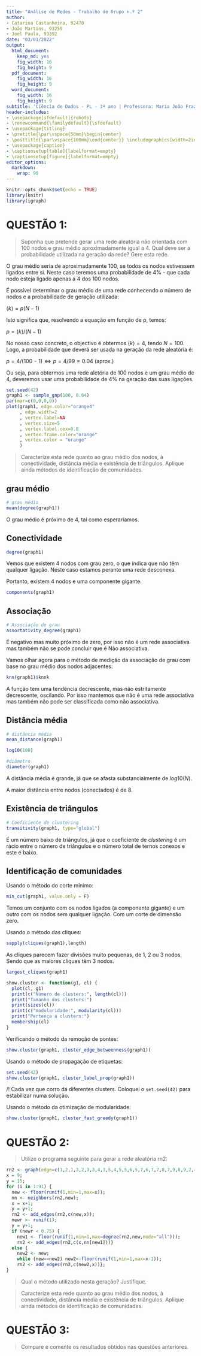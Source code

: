 ```yaml
---
title: "Análise de Redes - Trabalho de Grupo n.º 2"
author:
- Catarina Castanheira, 92478
- João Martins, 93259
- Joel Paula, 93392
date: "03/01/2022"
output:
  html_document: 
    keep_md: yes
    fig_width: 16
    fig_height: 9
  pdf_document: 
    fig_width: 16
    fig_height: 9
  word_document: 
    fig_width: 16
    fig_height: 9
subtitle: 'Ciência de Dados - PL - 3º ano | Professora: Maria João Frazão Lopes'
header-includes:
- \usepackage[sfdefault]{roboto}
- \renewcommand{\familydefault}{\sfdefault}
- \usepackage{titling}
- \pretitle{\par\vspace{50mm}\begin{center}
- \posttitle{\par\vspace{100mm}\end{center}} \includegraphics[width=2in,height=2in]{rgb_iscte_pt_horizontal_positive.png}\LARGE\\}
- \usepackage{caption}
- \captionsetup[table]{labelformat=empty}
- \captionsetup[figure]{labelformat=empty}
editor_options:
  markdown:
    wrap: 90
---
```


```r
knitr::opts_chunk$set(echo = TRUE)
library(knitr)
library(igraph)
```

# QUESTÃO 1:

> Suponha que pretende gerar uma rede aleatória não orientada com 100 nodos e grau médio  aproximadamente igual a 4. Qual deve ser a probabilidade utilizada na geração da rede? Gere esta rede. 

O grau médio seria de aproximadamente 100, se todos os nodos estivessem ligados entre si. Neste caso teremos uma probabilidade de 4% - que cada nodo esteja ligado apenas a 4 dos 100 nodos.


É possível determinar o grau médio de uma rede conhecendo o número de nodos e a probabilidade de geração utilizada:

$\langle k\rangle = p(N-1)$

Isto significa que, resolvendo a equação em função de p, temos:

$p = \langle k\rangle / (N-1)$

No nosso caso concreto, o objectivo é obtermos $\langle k\rangle = 4$, tendo $N=100$. Logo, a probabilidade que deverá ser usada na geração da rede aleatória é:

$p = 4/(100-1) \Leftrightarrow p = 4/99 = 0.04 \text{ (aprox.)}$

Ou seja, para obtermos uma rede aletória de 100 nodos e um grau médio de 4, deveremos usar uma probabilidade de 4% na geração das suas ligações.

```r
set.seed(42)
graph1 <- sample_gnp(100, 0.04)
par(mar=c(0,0,0,0))
plot(graph1, edge.color="orange4"
     , edge.width=2
     , vertex.label=NA
     , vertex.size=5
     , vertex.label.cex=0.8
     , vertex.frame.color="orange"
     , vertex.color = "orange"
     )
```


> Caracterize esta rede quanto ao grau médio dos nodos, à conectividade, distância média e existência de triângulos. Aplique ainda métodos de identificação de comunidades. 

## grau médio

```r
# grau médio
mean(degree(graph1))
```

O grau médio é próximo de 4, tal como esperaríamos.

## Conectividade

```r
degree(graph1)
```
Vemos que existem 4 nodos com grau zero, o que indica que não têm qualquer ligação. Neste caso estamos perante uma rede desconexa. 

Portanto, existem 4 nodos e uma componente gigante.

```r
components(graph1)
```

## Associação 

```r
# Associação de grau
assortativity_degree(graph1) 
```
É negativo mas muito próximo de zero, por isso não é um rede associativa mas também não se pode concluir que é Não associativa.

Vamos olhar agora para o método de medição da associação de grau com base no 
grau médio dos nodos adjacentes:

```r
knn(graph1)$knnk

```

A função tem uma tendência decrescente, mas não estritamente decrescente, oscilando. Por isso mantemos que não é uma rede associativa mas também não pode ser classificada como não associativa.

## Distância média

```r
# distância média
mean_distance(graph1)

log10(100)

#diâmetro
diameter(graph1)
```

A distância média é grande, já que se afasta substancialmente de $log10(N)$.

A maior distância entre nodos (conectados) é de 8.

## Existência de triângulos

```r
# Coeficiente de clustering
transitivity(graph1, type="global")
```

É um número baixo de triângulos, já que o coeficiente de *clustering* é um rácio entre o número de triângulos e o número total de ternos conexos e este é baixo.

## Identificação de comunidades

Usando o método do corte mínimo:

```r
min_cut(graph1, value.only = F)
```

Temos um conjunto com os nodos ligados (a componente gigante) e um outro com os nodos sem qualquer ligação. Com um corte de dimensão zero.

Usando o método das cliques:

```r
sapply(cliques(graph1),length)

```

As cliques parecem fazer divisões muito pequenas, de 1, 2 ou 3 nodos. Sendo que as maiores cliques têm 3 nodos.

```r
largest_cliques(graph1)
```


```r
show.cluster <- function(g1, cl) {
  plot(cl, g1)
  print(c("Número de clusters:", length(cl)))
  print("Tamanho dos clusters:")
  print(sizes(cl))
  print(c("modularidade:", modularity(cl)))
  print("Pertença a clusters:")
  membership(cl)
}
```

Verificando  o método da remoção de pontes:

```r
show.cluster(graph1, cluster_edge_betweenness(graph1))
```
Usando o método de propagação de etiquetas:

```r
set.seed(42)
show.cluster(graph1, cluster_label_prop(graph1))
```
/!\ Cada vez que corro dá diferentes clusters. Coloquei o `set.seed(42)` para estabilizar numa solução.

Usando o método da otimização de modularidade:

```r
show.cluster(graph1, cluster_fast_greedy(graph1))
```



# QUESTÃO 2:

> Utilize o programa seguinte para gerar a rede aleatória rn2: 

```r
rn2 <- graph(edge=c(1,2,1,3,2,3,3,4,3,5,4,5,5,6,5,7,6,7,7,8,7,9,8,9,2,4,4,6,6,8),n=100,directed=F);
x = 9;
y = 15;
for (i in 1:91) {
  new <- floor(runif(1,min=1,max=x));
  nn <- neighbors(rn2,new);
  x = x+1;
  y = y+1;
  rn2 <- add_edges(rn2,c(new,x));
  newr <- runif(1);
  y = y+1;
  if (newr < 0.75) {
    new1 <- floor(runif(1,min=1,max=degree(rn2,new,mode="all")));
    rn2 <- add_edges(rn2,c(x,nn[new1]))}
  else {
    new2 <- new; 
    while (new==new2) new2<-floor(runif(1,min=1,max=x-1));
    rn2 <- add_edges(rn2,c(new2,x))};
}
```

> Qual o método utilizado nesta geração? Justifique. 

> Caracterize esta rede quanto ao grau médio dos nodos, à conectividade, distância média e existência de triângulos. Aplique ainda métodos de identificação de comunidades. 

# QUESTÃO 3:

> Compare e comente os resultados obtidos nas questões anteriores.
